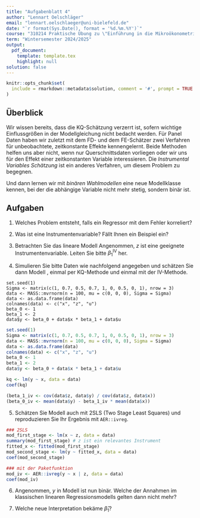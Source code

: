 ```yaml
---
title: "Aufgabenblatt 4"
author: "Lennart Oelschläger"
email: "lennart.oelschlaeger@uni-bielefeld.de"
date: "`r format(Sys.Date(), format = '%d.%m.%Y')`"
course: "310214 Praktische Übung zu \"Einführung in die Mikroökonometrie\""
term: "Wintersemester 2024/2025"
output: 
  pdf_document:
    template: template.tex
    highlight: null
solution: false
---
```


```r
knitr::opts_chunk$set(
  include = rmarkdown::metadata$solution, comment = '#', prompt = TRUE
)
```

## Überblick

Wir wissen bereits, dass die KQ-Schätzung verzerrt ist, sofern wichtige Einflussgrößen in der Modellgleichung nicht bedacht werden. Für Panel Daten haben wir zuletzt mit dem FD- und dem FE-Schätzer zwei Verfahren für unbeobachtete, zeitkonstante Effekte kennengelernt. Beide Methoden helfen uns aber nicht, wenn nur Querschnittsdaten vorliegen oder wir uns für den Effekt einer zeitkonstanten Variable interessieren. Die *Instrumental Variables Schätzung* ist ein anderes Verfahren, um diesem Problem zu begegnen.

Und dann lernen wir mit *binären Wahlmodellen* eine neue Modellklasse kennen, bei der die abhängige Variable nicht mehr stetig, sondern binär ist.


## Aufgaben

1. Welches Problem entsteht, falls ein Regressor mit dem Fehler korreliert?

\comment{
In der Regressionsgleichung $y = \beta_0 + \beta_1 x + u$, falls $\text{Cov}(x,u)\neq 0$ gilt, ist MLR.4 (also die Annahme $\text{E}(u\mid x) = 0$) verletzt und der KQ-Schätzer ist verzerrt ($\text{E}(\hat\beta_1) \neq \beta_1$).
}

2. Was ist eine Instrumentenvariable? Fällt Ihnen ein Beispiel ein?

\comment{
Statt $x$ wollen wir eine andere Variable $z$ verwenden (eine sogenannte Instrumentenvariable), die das gleiche Merkmal wie $x$ misst, allerdings mit $u$ unkorreliert ist. Zwei Voraussetzungen stellen wir an $z$:
\begin{enumerate}
  \item Exogenität: $\text{Cov}(z,u) = 0$ (das kann im Allgemeinen nicht getestet werden, man verlässt sich hier zum Beispiel auf ökonomisches Fachwissen)
  \item Relevanz: $\text{Cov}(z,x)\neq 0$ (das kann sehr einfach getestet werden, siehe unten)
\end{enumerate}
Ein Beispiel: Wollen wir das Gehalt durch die Bildung erklären, können wir uns überlegen, dass Talent wohl auch einen Einfluss hat, aber nicht beobachtet wird und deshalb im Fehler verborgen ist. Falls nun Bildung und Talent korrelieren (wahrscheinlich ist das so), so wäre die Schätzung verzerrt. Stattdessen können wir uns eine Instrumentenvariable überlegen, die
\begin{enumerate}
  \item exogen ist (unkorreliert mit Talent) und
  \item relevant ist (korreliert mit Bildung).
\end{enumerate}
Was könnte eine solche Variable sein?
\begin{itemize}
  \item "Kreditkartennummer" ist exogen, aber nicht relevant
  \item "Intelligenzquotient" ist relevant, aber nicht exogen
  \item "Bildung der Eltern" könnte beides erfüllen
\end{itemize}
}

3. Betrachten Sie das lineare Modell
\begin{align}
\label{eq:model}
y = \beta_0 + \beta_1 x + u.
\end{align}
Angenommen, $z$ ist eine geeignete Instrumentenvariable. Leiten Sie bitte $\beta_1^\text{IV}$ her.

\comment{
Es gilt $$\text{Cov}(z,y) = \text{Cov}(z, \beta_0 + \beta_1x + u) = \beta_1\text{Cov}(z,x) + \text{Cov}(z,u).$$
Wenn nun $\text{Cov}(z,x) \neq 0$ (entspricht der obigen Annahme 2) und $\text{Cov}(z,u) = 0$ (entspricht Annahme 1), dann ist $\beta_1 = \text{Cov}(z,y) / \text{Cov}(z,x)$. Der Schätzer $\beta_1^\text{IV}$ ergibt sich, in dem man die Populationskovarianzen und die Stichprobenkovarianzen ersetzt: $$\beta_1^\text{IV} = \frac{\frac{1}{n-1}\sum_{i=1}^n (z_i - \bar{z})(y_i - \bar{y})}{\frac{1}{n-1}\sum_{i=1}^n (z_i - \bar{z})(x_i - \bar{x})} = \frac{\sum_{i=1}^n (z_i - \bar{z})y_i}{\sum_{i=1}^n (z_i - \bar{z})x_i}$$
}

4. Simulieren Sie bitte Daten wie nachfolgend angegeben und schätzen Sie dann Modell \eqref{eq:model}, einmal per KQ-Methode und einmal mit der IV-Methode.

```
set.seed(1)
Sigma <- matrix(c(1, 0.7, 0.5, 0.7, 1, 0, 0.5, 0, 1), nrow = 3)
data <- MASS::mvrnorm(n = 100, mu = c(0, 0, 0), Sigma = Sigma)
data <- as.data.frame(data)
colnames(data) <- c("x", "z", "u")
beta_0 <- 1
beta_1 <- 2
data$y <- beta_0 + data$x * beta_1 + data$u
```

```r
set.seed(1)
Sigma <- matrix(c(1, 0.7, 0.5, 0.7, 1, 0, 0.5, 0, 1), nrow = 3)
data <- MASS::mvrnorm(n = 100, mu = c(0, 0, 0), Sigma = Sigma)
data <- as.data.frame(data)
colnames(data) <- c("x", "z", "u")
beta_0 <- 1
beta_1 <- 2
data$y <- beta_0 + data$x * beta_1 + data$u
```

```r
kq <- lm(y ~ x, data = data)
coef(kq)

(beta_1_iv <- cov(data$z, data$y) / cov(data$z, data$x))
(beta_0_iv <- mean(data$y) - beta_1_iv * mean(data$x))
```

5. Schätzen Sie Modell \eqref{eq:model} auch mit 2SLS (Two Stage Least Squares) und reproduzieren Sie Ihr Ergebnis mit `AER::ivreg`.

```r
### 2SLS
mod_first_stage <- lm(x ~ z, data = data)
summary(mod_first_stage) # z ist ein relevantes Instrument
fitted_x <- fitted(mod_first_stage)
mod_second_stage <- lm(y ~ fitted_x, data = data)
coef(mod_second_stage)

### mit der Paketfunktion
mod_iv <- AER::ivreg(y ~ x | z, data = data)
coef(mod_iv)
```

6. Angenommen, $y$ in Modell \eqref{eq:model} ist nun binär. Welche der Annahmen im klassischen linearen Regressionsmodells gelten dann nicht mehr?

\comment{
\begin{itemize}
  \item MLR.1-4 können weiterhin erfüllt sein
  \item MLR.5 und MLR.6 gelten nicht mehr (siehe Vorlesung)
\end{itemize}
}

7. Welche neue Interpretation bekäme $\hat\beta_1$? 

\comment{
Verändert sich $x$, so verändert sich nicht der (relative) Wert von $y$, sondern die \textbf{Wahrscheinlichkeit}, dass $y = 1$ eintritt.
}
